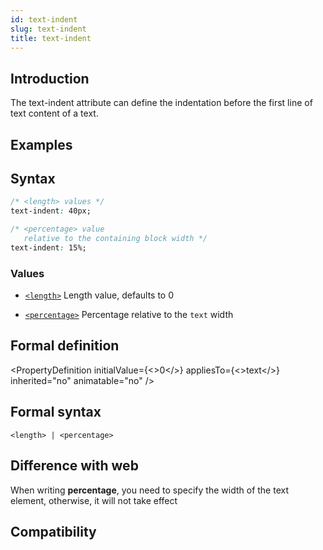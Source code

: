 ```yaml
---
id: text-indent
slug: text-indent
title: text-indent
---
```


## Introduction

The text-indent attribute can define the indentation before the first line of text content of a text.

## Examples


<Go
  example="css-api"
  defaultFile="src/text-indent/App.tsx"
  img="https://lf-lynx.tiktok-cdns.com/obj/lynx-artifacts-oss-sg/lynx-website/assets/doc/css/text-indent.jpg"
  entry="src/text-indent"
  defaultEntryFile="dist/text-indent.lynx.bundle"
/>

## Syntax

```css
/* <length> values */
text-indent: 40px;

/* <percentage> value
   relative to the containing block width */
text-indent: 15%;
```

### Values

- [`<length>`](api/css/data-type/length.mdx)
  Length value, defaults to 0

- [`<percentage>`](api/css/data-type/percentage.mdx)
  Percentage relative to the `text` width

## Formal definition


<PropertyDefinition
  initialValue={<>0</>}
  appliesTo={<>text</>}
  inherited="no"
  animatable="no"
/>

## Formal syntax

```
<length> | <percentage>
```

## Difference with web

When writing **percentage**, you need to specify the width of the text element, otherwise, it will not take effect

## Compatibility


<LegacyCompatTable metadata="css/properties/text-indent" />
